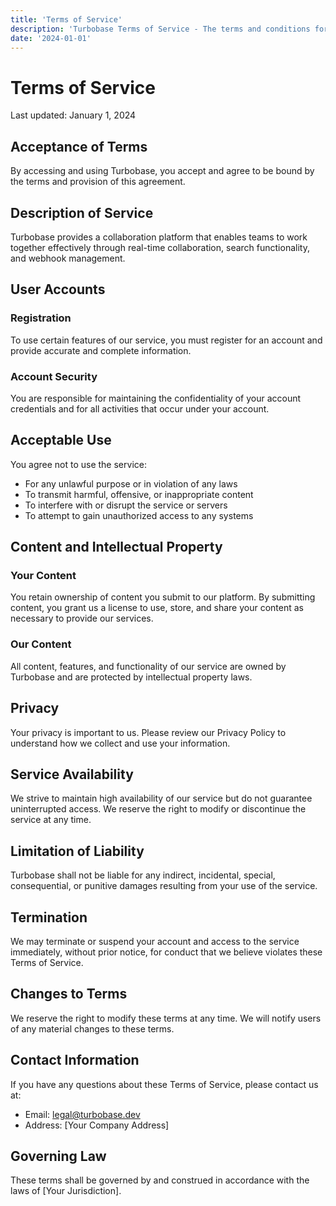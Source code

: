 ```yaml
---
title: 'Terms of Service'
description: 'Turbobase Terms of Service - The terms and conditions for using our platform.'
date: '2024-01-01'
---
```


# Terms of Service

Last updated: January 1, 2024

## Acceptance of Terms

By accessing and using Turbobase, you accept and agree to be bound by the terms and provision of this agreement.

## Description of Service

Turbobase provides a collaboration platform that enables teams to work together effectively through real-time collaboration, search functionality, and webhook management.

## User Accounts

### Registration
To use certain features of our service, you must register for an account and provide accurate and complete information.

### Account Security
You are responsible for maintaining the confidentiality of your account credentials and for all activities that occur under your account.

## Acceptable Use

You agree not to use the service:
- For any unlawful purpose or in violation of any laws
- To transmit harmful, offensive, or inappropriate content
- To interfere with or disrupt the service or servers
- To attempt to gain unauthorized access to any systems

## Content and Intellectual Property

### Your Content
You retain ownership of content you submit to our platform. By submitting content, you grant us a license to use, store, and share your content as necessary to provide our services.

### Our Content
All content, features, and functionality of our service are owned by Turbobase and are protected by intellectual property laws.

## Privacy

Your privacy is important to us. Please review our Privacy Policy to understand how we collect and use your information.

## Service Availability

We strive to maintain high availability of our service but do not guarantee uninterrupted access. We reserve the right to modify or discontinue the service at any time.

## Limitation of Liability

Turbobase shall not be liable for any indirect, incidental, special, consequential, or punitive damages resulting from your use of the service.

## Termination

We may terminate or suspend your account and access to the service immediately, without prior notice, for conduct that we believe violates these Terms of Service.

## Changes to Terms

We reserve the right to modify these terms at any time. We will notify users of any material changes to these terms.

## Contact Information

If you have any questions about these Terms of Service, please contact us at:
- Email: legal@turbobase.dev
- Address: [Your Company Address]

## Governing Law

These terms shall be governed by and construed in accordance with the laws of [Your Jurisdiction]. 